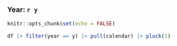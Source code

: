 ### Year: `r y`

```r
knitr::opts_chunk$set(echo = FALSE)

```

```r
df |> filter(year == y) |> pull(calendar) |> pluck(1)
```
